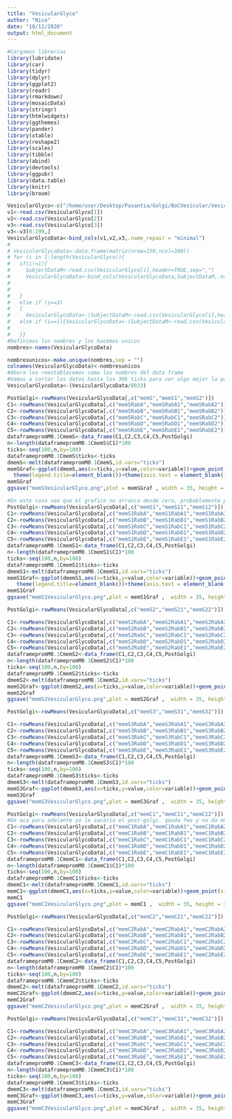 ```yaml
---
title: "VesicularGlyco"
author: "Nico"
date: "10/12/2020"
output: html_document
---
```

```r
#Cargamos librerias
library(lubridate)
library(car)
library(tidyr)
library(dplyr)
library(ggplot2)
library(readr)
library(rmarkdown)
library(mosaicData)
library(stringr)
library(htmlwidgets)
library(ggthemes)
library(pander)
library(xtable)
library(reshape2)
library(scales)
library(tibble)
library(abind)
library(devtools)
library(ggpubr)
library(data.table)
library(knitr)
library(broom)
```

```r
VesicularGlyco<-c("/home/user/Desktop/Pasantia/Golgi/BoCVesicular/VesicularGlyco/ResultsIntrTransp3-1.csv","/home/user/Desktop/Pasantia/Golgi/BoCVesicular/VesicularGlyco/ResultsIntrTransp3-2.csv","/home/user/Desktop/Pasantia/Golgi/BoCVesicular/VesicularGlyco/ResultsIntrTransp3-3.csv")
v1<-read.csv(VesicularGlyco[1])
v2<-read.csv(VesicularGlyco[2])
v3<-read.csv(VesicularGlyco[3])
v3<-v3[0:299,]
VesicularGlycoData<-bind_cols(v1,v2,v3,.name_repair = "minimal")
# 
# VesicularGlycoData<-data.frame(matrix(nrow=150,ncol=300))
# for (i in 1:length(VesicularGlyco)){
#   if(i!=1){ 
#     SubjectDataM<-read.csv(VesicularGlyco[i],header=TRUE,sep=",")
#     VesicularGlycoData<-bind_cols(VesicularGlycoData,SubjectDataM,.name_repair = "minimal")#El minimal indica que no haya reparacion de nombres
#     
#     
#   }
#   else if (i==3)
#   {
#     VesicularGlycoData<-(SubjectDataM<-read.csv(VesicularGlyco[i],header=TRUE,sep=","))}
#   else if (i==1){VesicularGlycoData<-(SubjectDataM<-read.csv(VesicularGlyco[i],header=TRUE,sep=","))
#   
#   }}
#Definimos los nombres y los hacemos unicos
nombres<-names(VesicularGlycoData)

nombresunicos<-make.unique(nombres,sep = "")
colnames(VesicularGlycoData)<-nombresunicos
#Ahora los reestablecemos como los nombres del data frame
#Vamos a cortar los datos hasta los 30k ticks para ver algo mejor la parte importante del transporte y normalizarlos
VesicularGlycoData<-(VesicularGlycoData/8033)

```


```r
PostGolgi<-rowMeans(VesicularGlycoData[,c("memS","memS1","memS2")])
C1<-rowMeans(VesicularGlycoData[,c("memSRabA","memSRabA1","memSRabA2")])
C2<-rowMeans(VesicularGlycoData[,c("memSRabB","memSRabB1","memSRabB2")])
C3<-rowMeans(VesicularGlycoData[,c("memSRabC","memSRabC1","memSRabC2")])
C4<-rowMeans(VesicularGlycoData[,c("memSRabD","memSRabD1","memSRabD2")])
C5<-rowMeans(VesicularGlycoData[,c("memSRabE","memSRabE1","memSRabE2")])
dataframepromM0.1CmemS<-data_frame(C1,C2,C3,C4,C5,PostGolgi)
n<-length(dataframepromM0.1CmemS$C1)*100
ticks<-seq(100,n,by=100)
dataframepromM0.1CmemS$ticks<-ticks
dmemS<-melt(dataframepromM0.1CmemS,id.vars="ticks")
memSGraf<-ggplot(dmemS,aes(x=ticks,y=value,color=variable))+geom_point(size=45)+geom_line(size=20)+labs(x="",y="")+scale_color_manual(values = c("C1" = "blue", "C2" = "skyblue2","C3"="green4","C4"="red","C5"="yellow","PostGolgi"="grey1"))+theme_classic()+theme(text=element_text(size = 30))+ theme(legend.position="none") +
  theme(legend.title=element_blank())+theme(axis.text = element_blank())+theme(plot.title = element_text(hjust=0.5))+theme(axis.title.x = element_text(vjust=1))+theme(axis.title.y = element_text(vjust=2.2))+theme(legend.text = element_text(size =15 ))+theme(legend.text = element_text(size = 50))+theme(axis.line = element_line(size=12),axis.ticks = element_line(colour = "black", size = 10))+theme( axis.ticks.length=unit(2, "cm"),axis.ticks.margin=unit(0.5,"cm"))+ylim(0,1.2)+scale_x_continuous(breaks=c(0,15000,30000))
memSGraf
ggsave("memSVesicularGlyco.png",plot = memSGraf , width = 35, height = 30, dpi = 200, units = "in", device='png')
```

```r
#En este caso veo que el grafico no arranca desde cero, probablemente porque en el momento cero no estaba presente dicho sustrato, ya que es una proteina que entra sin glicosilacion
PostGolgi<-rowMeans(VesicularGlycoData[,c("memS1","memS11","memS12")])
C1<-rowMeans(VesicularGlycoData[,c("memS1RabA","memS1RabA1","memS1RabA2")])
C2<-rowMeans(VesicularGlycoData[,c("memS1RabB","memS1RabB1","memS1RabB2")])
C3<-rowMeans(VesicularGlycoData[,c("memS1RabC","memS1RabC1","memS1RabC2")])
C4<-rowMeans(VesicularGlycoData[,c("memS1RabD","memS1RabD1","memS1RabD2")])
C5<-rowMeans(VesicularGlycoData[,c("memS1RabE","memS1RabE1","memS1RabE2")])
dataframepromM0.1CmemS1<-data_frame(C1,C2,C3,C4,C5,PostGolgi)
n<-length(dataframepromM0.1CmemS1$C1)*100
ticks<-seq(100,n,by=100)
dataframepromM0.1CmemS1$ticks<-ticks
dmemS1<-melt(dataframepromM0.1CmemS1,id.vars="ticks")
memS1Graf<-ggplot(dmemS1,aes(x=ticks,y=value,color=variable))+geom_point(size=45)+geom_line(size=10)+labs(x="",y="")+scale_color_manual(values = c("C1" = "blue", "C2" = "skyblue2","C3"="green4","C4"="red","C5"="yellow","PostGolgi"="grey1"))+theme_classic()+theme(text=element_text(size = 30))+ theme(legend.position="none") +
   theme(legend.title=element_blank())+theme(axis.text = element_blank())+theme(plot.title = element_text(hjust=0.5))+theme(axis.title.x = element_text(vjust=1))+theme(axis.title.y = element_text(vjust=2.2))+theme(legend.text = element_text(size =15 ))+theme(legend.text = element_text(size = 50))+theme(axis.line = element_line(size=12),axis.ticks = element_line(colour = "black", size = 10))+theme( axis.ticks.length=unit(2, "cm"),axis.ticks.margin=unit(0.5,"cm"))+ scale_x_continuous(expand = c(0,0))+ylim(0,1.2)+scale_x_continuous(breaks=c(0,15000,30000))
memS1Graf
ggsave("memS1VesicularGlyco.png",plot = memS1Graf ,  width = 35, height = 30, dpi = 200, units = "in", device='png')
```

```r
PostGolgi<-rowMeans(VesicularGlycoData[,c("memS2","memS21","memS22")])

C1<-rowMeans(VesicularGlycoData[,c("memS2RabA","memS2RabA1","memS2RabA2")])
C2<-rowMeans(VesicularGlycoData[,c("memS2RabB","memS2RabB1","memS2RabB2")])
C3<-rowMeans(VesicularGlycoData[,c("memS2RabC","memS2RabC1","memS2RabC2")])
C4<-rowMeans(VesicularGlycoData[,c("memS2RabD","memS2RabD1","memS2RabD2")])
C5<-rowMeans(VesicularGlycoData[,c("memS2RabE","memS2RabE1","memS2RabE2")])
dataframepromM0.1CmemS2<-data_frame(C1,C2,C3,C4,C5,PostGolgi)
n<-length(dataframepromM0.1CmemS2$C1)*100
ticks<-seq(100,n,by=100)
dataframepromM0.1CmemS2$ticks<-ticks
dmemS2<-melt(dataframepromM0.1CmemS2,id.vars="ticks")
memS2Graf<-ggplot(dmemS2,aes(x=ticks,y=value,color=variable))+geom_point(size=45)+geom_line(size=10)+labs(x="",y="")+scale_color_manual(values = c("C1" = "blue", "C2" = "skyblue2","C3"="green4","C4"="red","C5"="yellow","PostGolgi"="grey1"))+theme_classic()+theme(text=element_text(size = 30))+ theme(legend.position="none") +  theme(legend.title=element_blank())+theme(axis.text = element_blank())+theme(plot.title = element_text(hjust=0.5))+theme(axis.title.x = element_text(vjust=1))+theme(axis.title.y = element_text(vjust=2.2))+theme(legend.text = element_text(size =15 ))+theme(legend.text = element_text(size = 50))+theme(axis.line = element_line(size=12),axis.ticks = element_line(colour = "black", size = 10))+theme( axis.ticks.length=unit(2, "cm"),axis.ticks.margin=unit(0.5,"cm"))+scale_x_continuous(breaks=c(0,15000,30000))+ylim(0,1.2)
memS2Graf
ggsave("memS2VesicularGlyco.png",plot = memS2Graf ,  width = 35, height = 30, dpi = 200, units = "in", device='png')
```

```r
PostGolgi<-rowMeans(VesicularGlycoData[,c("memS3","memS31","memS32")])

C1<-rowMeans(VesicularGlycoData[,c("memS3RabA","memS3RabA1","memS3RabA2")])
C2<-rowMeans(VesicularGlycoData[,c("memS3RabB","memS3RabB1","memS3RabB2")])
C3<-rowMeans(VesicularGlycoData[,c("memS3RabC","memS3RabC1","memS3RabC2")])
C4<-rowMeans(VesicularGlycoData[,c("memS3RabD","memS3RabD1","memS3RabD2")])
C5<-rowMeans(VesicularGlycoData[,c("memS3RabE","memS3RabE1","memS3RabE2")])
dataframepromM0.1CmemS3<-data_frame(C1,C2,C3,C4,C5,PostGolgi)
n<-length(dataframepromM0.1CmemS3$C1)*100
ticks<-seq(100,n,by=100)
dataframepromM0.1CmemS3$ticks<-ticks
dmemS3<-melt(dataframepromM0.1CmemS3,id.vars="ticks")
memS3Graf<-ggplot(dmemS3,aes(x=ticks,y=value,color=variable))+geom_point(size=45)+geom_line(size=10)+labs(x="",y="")+scale_color_manual(values = c("C1" = "blue", "C2" = "skyblue2","C3"="green4","C4"="red","C5"="yellow","PostGolgi"="grey1"))+theme_classic()+theme(text=element_text(size = 30))+ theme(legend.position="none") +  theme(legend.title=element_blank())+theme(axis.text = element_blank())+theme(plot.title = element_text(hjust=0.5))+theme(axis.title.x = element_text(vjust=1))+theme(axis.title.y = element_text(vjust=2.2))+theme(legend.text = element_text(size =15 ))+theme(legend.text = element_text(size = 50))+theme(axis.line = element_line(size=12),axis.ticks = element_line(colour = "black", size = 10))+theme( axis.ticks.length=unit(2, "cm"),axis.ticks.margin=unit(0.5,"cm"))+ylim(0,1.2)+scale_x_continuous(breaks=c(0,15000,30000))
memS3Graf
ggsave("memS3VesicularGlyco.png",plot = memS3Graf ,  width = 35, height = 30, dpi = 200, units = "in", device='png')
```

```r
PostGolgi<-rowMeans(VesicularGlycoData[,c("memC1","memC11","memC12")])
#De aca para adelante yo le sacaria el post-golgi. qeuda feo y no da mucha informacion.
C1<-rowMeans(VesicularGlycoData[,c("memC1RabA","memC1RabA1","memC1RabA2")])
C2<-rowMeans(VesicularGlycoData[,c("memC1RabB","memC1RabB1","memC1RabB2")])
C3<-rowMeans(VesicularGlycoData[,c("memC1RabC","memC1RabC1","memC1RabC2")])
C4<-rowMeans(VesicularGlycoData[,c("memC1RabD","memC1RabD1","memC1RabD2")])
C5<-rowMeans(VesicularGlycoData[,c("memC1RabE","memC1RabE1","memC1RabE2")])
dataframepromM0.1CmemC1<-data_frame(C1,C2,C3,C4,C5,PostGolgi)
n<-length(dataframepromM0.1CmemC1$C1)*100
ticks<-seq(100,n,by=100)
dataframepromM0.1CmemC1$ticks<-ticks
dmemC1<-melt(dataframepromM0.1CmemC1,id.vars="ticks")
memC1<-ggplot(dmemC1,aes(x=ticks,y=value,color=variable))+geom_point(size=45)+geom_line(size=10)+labs(x="",y="")+scale_color_manual(values = c("C1" = "blue", "C2" = "skyblue2","C3"="green4","C4"="red","C5"="yellow","PostGolgi"="grey1"))+theme_classic()+theme(text=element_text(size = 30))+ theme(legend.position="none") +  theme(legend.title=element_blank())+theme(axis.text = element_blank())+theme(plot.title = element_text(hjust=0.5))+theme(axis.title.x = element_text(vjust=1))+theme(axis.title.y = element_text(vjust=2.2))+theme(legend.text = element_text(size =15 ))+theme(legend.text = element_text(size = 50))+theme(axis.line = element_line(size=12),axis.ticks = element_line(colour = "black", size = 10))+theme( axis.ticks.length=unit(2, "cm"),axis.ticks.margin=unit(0.5,"cm"))+ylim(0,1.2)+scale_x_continuous(breaks=c(0,15000,30000))
memC1
ggsave("memC1VesicularGlyco.png",plot = memC1 ,  width = 35, height = 30, dpi = 200, units = "in", device='png')
```

```r

PostGolgi<-rowMeans(VesicularGlycoData[,c("memC2","memC21","memC22")])

C1<-rowMeans(VesicularGlycoData[,c("memC2RabA","memC2RabA1","memC2RabA2")])
C2<-rowMeans(VesicularGlycoData[,c("memC2RabB","memC2RabB1","memC2RabB2")])
C3<-rowMeans(VesicularGlycoData[,c("memC2RabC","memC2RabC1","memC2RabC2")])
C4<-rowMeans(VesicularGlycoData[,c("memC2RabD","memC2RabD1","memC2RabD2")])
C5<-rowMeans(VesicularGlycoData[,c("memC2RabE","memC2RabE1","memC2RabE2")])
dataframepromM0.1CmemC2<-data_frame(C1,C2,C3,C4,C5,PostGolgi)
n<-length(dataframepromM0.1CmemC2$C1)*100
ticks<-seq(100,n,by=100)
dataframepromM0.1CmemC2$ticks<-ticks
dmemC2<-melt(dataframepromM0.1CmemC2,id.vars="ticks")
memC2Graf<-ggplot(dmemC2,aes(x=ticks,y=value,color=variable))+geom_point(size=45)+geom_line(size=10)+labs(x="",y="")+scale_color_manual(values = c("C1" = "blue", "C2" = "skyblue2","C3"="green4","C4"="red","C5"="yellow","PostGolgi"="grey1"))+theme_classic()+theme(text=element_text(size = 30))+ theme(legend.position="none") +  theme(legend.title=element_blank(),axis.text = element_blank(),plot.title = element_text(hjust=0.5))+theme(axis.title.x = element_text(vjust=1))+theme(axis.title.y = element_text(vjust=2.2))+theme(legend.text = element_text(size =15 ))+theme(legend.text = element_text(size = 50))+theme(axis.line = element_line(size=12),axis.ticks = element_line(colour = "black", size = 10))+theme( axis.ticks.length=unit(2, "cm"),axis.ticks.margin=unit(0.5,"cm"))+ylim(0,1.2)+scale_x_continuous(breaks=c(0,15000,30000))
memC2Graf
ggsave("memC2VesicularGlyco.png",plot = memC2Graf ,  width = 35, height = 30, dpi = 200, units = "in", device='png')
```

```r
PostGolgi<-rowMeans(VesicularGlycoData[,c("memC3","memC31","memC32")])

C1<-rowMeans(VesicularGlycoData[,c("memC3RabA","memC3RabA1","memC3RabA2")])
C2<-rowMeans(VesicularGlycoData[,c("memC3RabB","memC3RabB1","memC3RabB2")])
C3<-rowMeans(VesicularGlycoData[,c("memC3RabC","memC3RabC1","memC3RabC2")])
C4<-rowMeans(VesicularGlycoData[,c("memC3RabD","memC3RabD1","memC3RabD2")])
C5<-rowMeans(VesicularGlycoData[,c("memC3RabE","memC3RabE1","memC3RabE2")])
dataframepromM0.1CmemC3<-data_frame(C1,C2,C3,C4,C5,PostGolgi)
n<-length(dataframepromM0.1CmemC3$C1)*100
ticks<-seq(100,n,by=100)
dataframepromM0.1CmemC3$ticks<-ticks
dmemC3<-melt(dataframepromM0.1CmemC3,id.vars="ticks")
memC3Graf<-ggplot(dmemC3,aes(x=ticks,y=value,color=variable))+geom_point(size=45)+geom_line(size=10)+labs(x="",y="")+scale_color_manual(values = c("C1" = "blue", "C2" = "skyblue2","C3"="green4","C4"="red","C5"="yellow","PostGolgi"="grey1"))+theme_classic()+theme(text=element_text(size = 30))+ theme(legend.position="none") +  theme(legend.title=element_blank())+theme(axis.text = element_blank())+theme(plot.title = element_text(hjust=0.5))+theme(axis.title.x = element_text(vjust=1))+theme(axis.title.y = element_text(vjust=2.2))+theme(legend.text = element_text(size =15 ))+theme(legend.text = element_text(size = 50))+theme(axis.line = element_line(size=12),axis.ticks = element_line(colour = "black", size = 10))+theme( axis.ticks.length=unit(2, "cm"),axis.ticks.margin=unit(0.5,"cm"))+ylim(0,1.2)+scale_x_continuous(breaks=c(0,15000,30000))
memC3Graf
ggsave("memC3VesicularGlyco.png",plot = memC3Graf ,  width = 35, height = 30, dpi = 200, units = "in", device='png')
```